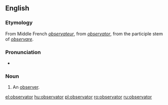 ==English==

===Etymology===
From Middle French ''[[observateur]]'', from {{etyl|la}} ''[[#Latin|observator]]'', from the participle stem of ''[[observare]]''.

===Pronunciation===
* {{IPA|/ɒbˈzɜːvətə/}}

===Noun===
{{en-noun}}

# {{obsolete}} An [[observer]].

[[el:observator]]
[[hu:observator]]
[[pl:observator]]
[[ro:observator]]
[[ru:observator]]